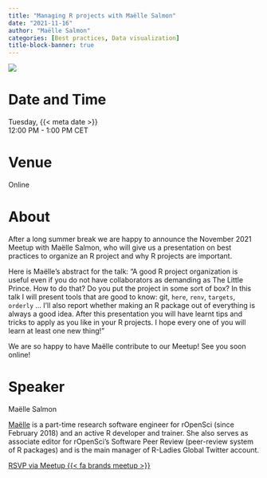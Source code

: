 ```yaml
---
title: "Managing R projects with Maëlle Salmon"
date: "2021-11-16"
author: "Maëlle Salmon"
categories: [Best practices, Data visualization]
title-block-banner: true
---
```


![](202111.avif){fig-alt="Flyer for the R-Ladies Vienna November 2021 event. All information described is available in the main text below."}


# Date and Time

Tuesday, {{< meta date >}}  
12:00 PM - 1:00 PM CET

# Venue

Online

# About

After a long summer break we are happy to announce the November 2021 Meetup with Maëlle Salmon, who will give us a presentation on best practices to organize an R project and why R projects are important.

Here is Maëlle's abstract for the talk: "A good R project organization is useful even if you do not have collaborators as demanding as The Little Prince. How to do that? Do you put the project in some sort of box? In this talk I will present tools that are good to know: git, `here`, `renv`, `targets`, `orderly` ... I’ll also report whether making an R package out of everything is always a good idea. After this presentation you will have learnt tips and tricks to apply as you like in your R projects. I hope every one of you will learn at least one new thing!"

We are so happy to have Maëlle contribute to our Meetup! See you soon online!

# Speaker

Maëlle Salmon

[Maëlle](https://masalmon.eu) is a part-time research software engineer for rOpenSci (since February 2018) and an active R developer and trainer. She also serves as associate editor for rOpenSci’s Software Peer Review (peer-review system of R packages) and is the main manager of R-Ladies Global Twitter account.

[RSVP via Meetup {{< fa brands meetup >}}](https://www.meetup.com/rladies-vienna/events/281817565){.btn .btn-outline-primary .rsvp}

